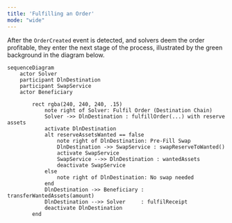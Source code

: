 ```yaml
---
title: 'Fulfilling an Order'
mode: "wide"
---
```


After the `OrderCreated` event is detected, and solvers deem the order profitable, they enter the next stage of the process, illustrated by the green background in the diagram below.

```mermaid
sequenceDiagram
    actor Solver
    participant DlnDestination
    participant SwapService
    actor Beneficiary
    
        rect rgba(240, 240, 240, .15)
            note right of Solver: Fulfil Order (Destination Chain)
            Solver ->> DlnDestination : fulfillOrder(...) with reserve assets
            activate DlnDestination
            alt reserveAssetsWanted == false
                note right of DlnDestination: Pre-Fill Swap
                DlnDestination ->> SwapService : swapReserveToWanted()
                activate SwapService
                SwapService -->> DlnDestination : wantedAssets
                deactivate SwapService
            else
                note right of DlnDestination: No swap needed
            end
            DlnDestination ->> Beneficiary : transferWantedAssets(amount)
            DlnDestination -->> Solver     : fulfilReceipt
            deactivate DlnDestination
        end
```